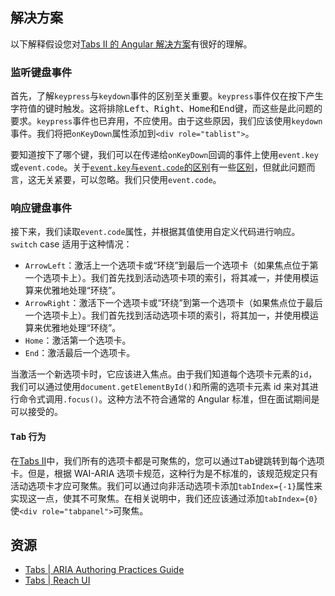 
## 解决方案

以下解释假设您对[Tabs II 的 Angular 解决方案](/questions/user-interface/tabs-ii/angular/solution)有很好的理解。

### 监听键盘事件

首先，了解`keypress`与`keydown`事件的区别至关重要。`keypress`事件仅在按下产生字符值的键时触发。这将排除<kbd>Left</kbd>、<kbd>Right</kbd>、<kbd>Home</kbd>和<kbd>End</kbd>键，而这些是此问题的要求。`keypress`事件也已弃用，不应使用。由于这些原因，我们应该使用`keydown`事件。我们将把`onKeyDown`属性添加到`<div role="tablist">`。

要知道按下了哪个键，我们可以在传递给`onKeyDown`回调的事件上使用`event.key`或`event.code`。关于[`event.key`与`event.code`的区别](https://javascript.info/keyboard-events)有一些[区别](https://javascript.info/keyboard-events)，但就此问题而言，这无关紧要，可以忽略。我们只使用`event.code`。

### 响应键盘事件

接下来，我们读取`event.code`属性，并根据其值使用自定义代码进行响应。`switch` case 适用于这种情况：

* `ArrowLeft`：激活上一个选项卡或“环绕”到最后一个选项卡（如果焦点位于第一个选项卡上）。我们首先找到活动选项卡项的索引，将其减一，并使用模运算来优雅地处理“环绕”。
* `ArrowRight`：激活下一个选项卡或“环绕”到第一个选项卡（如果焦点位于最后一个选项卡上）。我们首先找到活动选项卡项的索引，将其加一，并使用模运算来优雅地处理“环绕”。
* `Home`：激活第一个选项卡。
* `End`：激活最后一个选项卡。

当激活一个新选项卡时，它应该进入焦点。由于我们知道每个选项卡元素的`id`，我们可以通过使用`document.getElementById()`和所需的选项卡元素 id 来对其进行命令式调用`.focus()`。这种方法不符合通常的 Angular 标准，但在面试期间是可以接受的。

#### <kbd>Tab</kbd> 行为

在[Tabs II](/questions/user-interface/tabs-ii/angular/solution)中，我们所有的选项卡都是可聚焦的，您可以通过<kbd>Tab</kbd>键跳转到每个选项卡。但是，根据 WAI-ARIA 选项卡规范，这种行为是不标准的，该规范规定只有活动选项卡才应可聚焦。我们可以通过向非活动选项卡添加`tabIndex={-1}`属性来实现这一点，使其不可聚焦。在相关说明中，我们还应该通过添加`tabIndex={0}`使`<div role="tabpanel">`可聚焦。

<TestCases />

## 资源

* [Tabs | ARIA Authoring Practices Guide](https://www.w3.org/WAI/ARIA/apg/patterns/tabs/)
* [Tabs | Reach UI](https://reach.tech/tabs)
